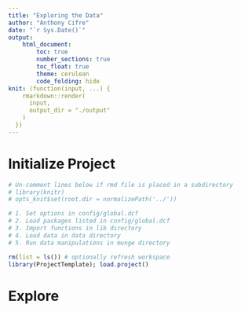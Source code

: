 ```yaml
---
title: "Exploring the Data"
author: "Anthony Cifre"
date: "`r Sys.Date()`"
output: 
    html_document:
        toc: true
        number_sections: true
        toc_float: true
        theme: cerulean
        code_folding: hide
knit: (function(input, ...) {
    rmarkdown::render(
      input,
      output_dir = "./output"
    )
  })
---
```

# Initialize Project

```r
# Un-comment lines below if rmd file is placed in a subdirectory
# library(knitr)
# opts_knit$set(root.dir = normalizePath('../')) 
```

```r
# 1. Set options in config/global.dcf
# 2. Load packages listed in config/global.dcf
# 3. Import functions in lib directory
# 4. Load data in data directory
# 5. Run data manipulations in munge directory 

rm(list = ls()) # optionally refresh workspace
library(ProjectTemplate); load.project()
```

# Explore

```r

```
